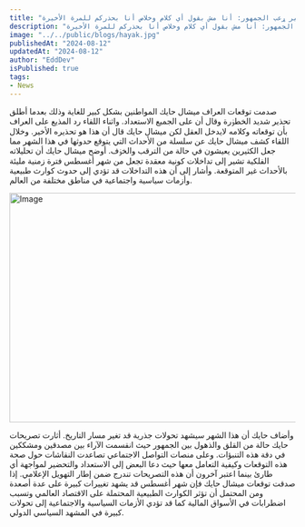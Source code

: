 ```yaml
---
title: "المذيع: يا أخي كلامك مايدخل العقل.. ميشال حايك يثير ړعب الجمهور: أنا مش بقول أي كلام وخلاص أنا بحذركم للمرة الأخيرة!"
description: "المذيع: يا أخي كلامك مايدخل العقل.. ميشال حايك يثير ړعب الجمهور: أنا مش بقول أي كلام وخلاص أنا بحذركم للمرة الأخيرة!"
image: "../../public/blogs/hayak.jpg"
publishedAt: "2024-08-12"
updatedAt: "2024-08-12"
author: "EddDev"
isPublished: true
tags:
- News
---
```


صدمت توقعات العراف ميشال حايك المواطنين بشكل كبير للغاية وذلك بعدما أطلق تحذير شديد الخطۏرة وقال أن على الجميع الاستعداد.
واثناء اللقاء رد المذيع على العراف بأن توقعاته وكلامه لايدخل العقل لكن ميشال حايك قال أن هذا هو تحذيره الأخير.
وخلال اللقاء كشف ميشال حايك عن سلسلة من الأحداث التي يتوقع حدوثها في هذا الشهر مما جعل الكثيرين يعيشون في حالة من الترقب والخۏف.
أوضح ميشال حايك أن تحليلاته الفلكية تشير إلى تداخلات كونية معقدة تجعل من شهر أغسطس فترة زمنية مليئة بالأحداث غير المتوقعة.
وأشار إلى أن هذه التداخلات قد تؤدي إلى حدوث كوارث طبيعية وأزمات سياسية واجتماعية في مناطق مختلفة من العالم.

[<Image
  src="/ads-1.jpg"
  width="718"
  height="404"
  alt="Image"
  sizes="100vw"
/>](https://affordspoonsgray.com/j75ssn35?key=55f12044e7cbff305d4db14598c53a3a)

وأضاف حايك أن هذا الشهر سيشهد تحولات جذرية قد تغير مسار التاريخ.
أثارت تصريحات حايك حالة من القلق والذهول بين الجمهور حيث انقسمت الآراء بين مصدقين ومشككين في دقة هذه التنبؤات.
وعلى منصات التواصل الاجتماعي تصاعدت النقاشات حول صحة هذه التوقعات وكيفية التعامل معها حيث دعا البعض إلى الاستعداد والتحضير لمواجهة أي طارئ بينما اعتبر آخرون أن هذه التصريحات تندرج ضمن إطار التهويل الإعلامي.
إذا صدقت توقعات ميشال حايك فإن شهر أغسطس قد يشهد تغييرات كبيرة على عدة أصعدة ومن المحتمل أن تؤثر الكوارث الطبيعية المحتملة على الاقتصاد العالمي وتسبب اضطرابات في الأسواق المالية كما قد تؤدي الأزمات السياسية والاجتماعية إلى تحولات كبيرة في المشهد السياسي الدولي.